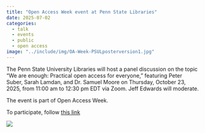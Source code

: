```yaml
---
title: "Open Access Week event at Penn State Libraries"
date: 2025-07-02
categories:
  - talk
  - events
  - public
  - open access
image: "../include/img/OA-Week-PSULposterversion1.jpg"
---
```


The Penn State University Libraries will host a panel discussion on the topic "We are enough: Practical open access for everyone," featuring Peter Suber, Sarah Lamdan, and Dr. Samuel Moore on Thursday, October 23, 2025, from 11:00 am to 12:30 pm EDT via Zoom. Jeff Edwards will moderate.

The event is part of Open Access Week.

To participate, follow [this link](https://psu.mediaspace.kaltura.com/media/Open%20Access%20Week%202025%20at%20the%20Penn%20State%20University%20Libraries/1_9xqb5c9t)

![](../include/img/OA-Week-PSULposterversion1.jpg)